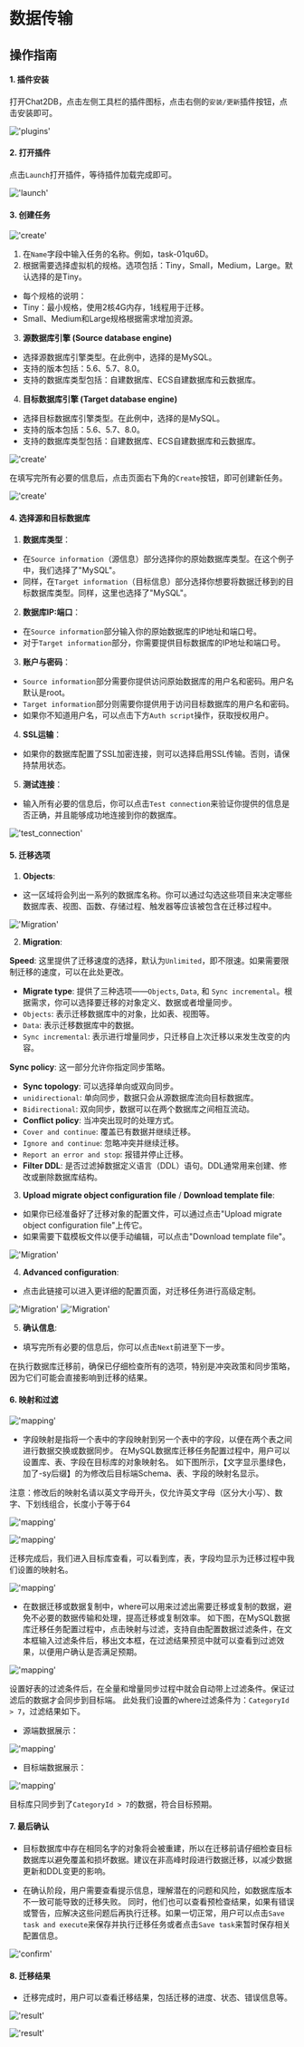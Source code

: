 # 数据传输

## 操作指南

#### 1. 插件安装

打开Chat2DB，点击左侧工具栏的插件图标，点击右侧的`安装/更新`插件按钮，点击安装即可。

!['plugins'](/image/plugins/plugin01.png)

#### 2. 打开插件

点击`Launch`打开插件，等待插件加载完成即可。

!['launch'](/image/plugins/plugin02.png)

#### 3. 创建任务

!['create'](/image/plugins/plugin03.png)

1. 在`Name`字段中输入任务的名称。例如，task-01qu6D。
2. 根据需要选择虚拟机的规格。选项包括：Tiny，Small，Medium，Large。默认选择的是Tiny。
- 每个规格的说明：
- Tiny：最小规格，使用2核4G内存，1线程用于迁移。
- Small、Medium和Large规格根据需求增加资源。

3. **源数据库引擎 (Source database engine)**

- 选择源数据库引擎类型。在此例中，选择的是MySQL。
- 支持的版本包括：5.6、5.7、8.0。
- 支持的数据库类型包括：自建数据库、ECS自建数据库和云数据库。

4. **目标数据库引擎 (Target database engine)**

- 选择目标数据库引擎类型。在此例中，选择的是MySQL。
- 支持的版本包括：5.6、5.7、8.0。
- 支持的数据库类型包括：自建数据库、ECS自建数据库和云数据库。

!['create'](/image/plugins/plugin04.png)

在填写完所有必要的信息后，点击页面右下角的`Create`按钮，即可创建新任务。

!['create'](/image/plugins/plugin05.png)


#### 4. 选择源和目标数据库

1. **数据库类型**：
- 在`Source information`（源信息）部分选择你的原始数据库类型。在这个例子中，我们选择了"MySQL"。
- 同样，在`Target information`（目标信息）部分选择你想要将数据迁移到的目标数据库类型。同样，这里也选择了"MySQL"。
2. **数据库IP:端口**：
- 在`Source information`部分输入你的原始数据库的IP地址和端口号。
- 对于`Target information`部分，你需要提供目标数据库的IP地址和端口号。
3. **账户与密码**：
- `Source information`部分需要你提供访问原始数据库的用户名和密码。用户名默认是root。
- `Target information`部分则需要你提供用于访问目标数据库的用户名和密码。
- 如果你不知道用户名，可以点击下方`Auth script`操作，获取授权用户。
4. **SSL运输**：
- 如果你的数据库配置了SSL加密连接，则可以选择启用SSL传输。否则，请保持禁用状态。
5. **测试连接**：
- 输入所有必要的信息后，你可以点击`Test connection`来验证你提供的信息是否正确，并且能够成功地连接到你的数据库。

!['test_connection'](/image/plugins/plugin06.png)

#### 5. 迁移选项

1. **Objects**:
- 这一区域将会列出一系列的数据库名称。你可以通过勾选这些项目来决定哪些数据库表、视图、函数、存储过程、触发器等应该被包含在迁移过程中。

!['Migration'](/image/plugins/plugin061.png)

2. **Migration**:

**Speed**: 这里提供了迁移速度的选择，默认为`Unlimited`，即不限速。如果需要限制迁移的速度，可以在此处更改。

- **Migrate type**: 提供了三种选项——`Objects`, `Data`, 和 `Sync incremental`。根据需求，你可以选择要迁移的对象定义、数据或者增量同步。
- `Objects`: 表示迁移数据库中的对象，比如表、视图等。
- `Data`: 表示迁移数据库中的数据。
- `Sync incremental`: 表示进行增量同步，只迁移自上次迁移以来发生改变的内容。

**Sync policy**: 这一部分允许你指定同步策略。

- **Sync topology**: 可以选择单向或双向同步。
- `unidirectional`: 单向同步，数据只会从源数据库流向目标数据库。
- `Bidirectional`: 双向同步，数据可以在两个数据库之间相互流动。
- **Conflict policy**: 当冲突出现时的处理方式。
- `Cover and continue`: 覆盖已有数据并继续迁移。
- `Ignore and continue`: 忽略冲突并继续迁移。
- `Report an error and stop`: 报错并停止迁移。
- **Filter DDL**: 是否过滤掉数据定义语言（DDL）语句。DDL通常用来创建、修改或删除数据库结构。

3. **Upload migrate object configuration file** / **Download template file**:
- 如果你已经准备好了迁移对象的配置文件，可以通过点击"Upload migrate object configuration file"上传它。
- 如果需要下载模板文件以便手动编辑，可以点击"Download template file"。

!['Migration'](/image/plugins/plugin07.png)

4. **Advanced configuration**:
- 点击此链接可以进入更详细的配置页面，对迁移任务进行高级定制。

!['Migration'](/image/plugins/plugin08.png)
!['Migration'](/image/plugins/plugin09.png)

5. **确认信息**:
- 填写完所有必要的信息后，你可以点击`Next`前进至下一步。

在执行数据库迁移前，确保已仔细检查所有的选项，特别是冲突政策和同步策略，因为它们可能会直接影响到迁移的结果。

#### 6. 映射和过滤

!['mapping'](/image/plugins/plugin10.png)

- 字段映射是指将一个表中的字段映射到另一个表中的字段，以便在两个表之间进行数据交换或数据同步。
在MySQL数据库迁移任务配置过程中，用户可以设置库、表、字段在目标库的对象映射名。
如下图所示，【文字显示墨绿色，加了-sy后缀】的为修改后目标端Schema、表、字段的映射名显示。

注意：修改后的映射名请以英文字母开头，仅允许英文字母（区分大小写）、数字、下划线组合，长度小于等于64

!['mapping'](/image/plugins/plugin11.png)

!['mapping'](/image/plugins/plugin12.png)

迁移完成后，我们进入目标库查看，可以看到库，表，字段均显示为迁移过程中我们设置的映射名。

!['mapping'](/image/plugins/plugin13.png)

- 在数据迁移或数据复制中，where可以用来过滤出需要迁移或复制的数据，避免不必要的数据传输和处理，提高迁移或复制效率。
如下图，在MySQL数据库迁移任务配置过程中，点击映射与过滤，支持自由配置数据过滤条件，在文本框输入过滤条件后，移出文本框，在过滤结果预览中就可以查看到过滤效果，以便用户确认是否满足预期。

!['mapping'](/image/plugins/plugin14.png)

设置好表的过滤条件后，在全量和增量同步过程中就会自动带上过滤条件。保证过滤后的数据才会同步到目标端。
此处我们设置的where过滤条件为：`CategoryId > 7`，过滤结果如下。
- 源端数据展示：

!['mapping'](/image/plugins/plugin15.png)

- 目标端数据展示：

!['mapping'](/image/plugins/plugin16.png)

目标库只同步到了`CategoryId > 7`的数据，符合目标预期。

#### 7. 最后确认

- 目标数据库中存在相同名字的对象将会被重建，所以在迁移前请仔细检查目标数据库以避免覆盖和损坏数据。建议在非高峰时段进行数据迁移，以减少数据更新和DDL变更的影响。

- 在确认阶段，用户需要查看提示信息，理解潜在的问题和风险，如数据库版本不一致可能导致的迁移失败。
同时，他们也可以查看预检查结果，如果有错误或警告，应解决这些问题后再执行迁移。如果一切正常，用户可以点击`Save task and execute`来保存并执行迁移任务或者点击`Save task`来暂时保存相关配置信息。

!['confirm'](/image/plugins/plugin17.png)

#### 8. 迁移结果

- 迁移完成时，用户可以查看迁移结果，包括迁移的进度、状态、错误信息等。

!['result'](/image/plugins/plugin18.png)

!['result'](/image/plugins/plugin19.png)
